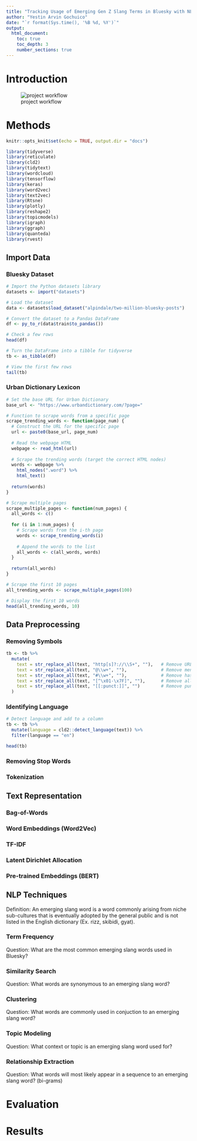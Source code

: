 ```yaml
---
title: "Tracking Usage of Emerging Gen Z Slang Terms in Bluesky with NLP Techniques"
author: "Yestin Arvin Gochuico"
date: "`r format(Sys.time(), '%B %d, %Y')`"
output:
  html_document:
    toc: true
    toc_depth: 3
    number_sections: true
---
```


# Introduction

![project workflow](R.png)

# Methods
```r
knitr::opts_knit$set(echo = TRUE, output.dir = "docs")
```

```r
library(tidyverse)
library(reticulate)
library(cld2)
library(tidytext)
library(wordcloud)
library(tensorflow)
library(keras)
library(word2vec)
library(text2vec)
library(Rtsne)
library(plotly)
library(reshape2)
library(topicmodels)
library(igraph)
library(ggraph)
library(quanteda)
library(rvest)
```

## Import Data

### Bluesky Dataset

```r
# Import the Python datasets library
datasets <- import("datasets")

# Load the dataset
data <- datasets$load_dataset("alpindale/two-million-bluesky-posts")

# Convert the dataset to a Pandas DataFrame
df <- py_to_r(data$train$to_pandas())

# Check a few rows
head(df)
```

```r
# Turn the DataFrame into a tibble for tidyverse
tb <- as_tibble(df)

# View the first few rows
tail(tb)
```

### Urban Dictionary Lexicon

```r
# Set the base URL for Urban Dictionary
base_url <- "https://www.urbandictionary.com/?page="

# Function to scrape words from a specific page
scrape_trending_words <- function(page_num) {
  # Construct the URL for the specific page
  url <- paste0(base_url, page_num)
  
  # Read the webpage HTML
  webpage <- read_html(url)
  
  # Scrape the trending words (target the correct HTML nodes)
  words <- webpage %>%
    html_nodes(".word") %>%
    html_text()
  
  return(words)
}

# Scrape multiple pages
scrape_multiple_pages <- function(num_pages) {
  all_words <- c()
  
  for (i in 1:num_pages) {
    # Scrape words from the i-th page
    words <- scrape_trending_words(i)
    
    # Append the words to the list
    all_words <- c(all_words, words)
  }
  
  return(all_words)
}
```

```r
# Scrape the first 10 pages
all_trending_words <- scrape_multiple_pages(100)

# Display the first 10 words
head(all_trending_words, 10)
```

## Data Preprocessing

### Removing Symbols

```r
tb <- tb %>%
  mutate(
    text = str_replace_all(text, "http[s]?://\\S+", ""),   # Remove URLs
    text = str_replace_all(text, "@\\w+", ""),             # Remove mentions
    text = str_replace_all(text, "#\\w+", ""),             # Remove hashtags
    text = str_replace_all(text, "[^\x01-\x7F]", ""),      # Remove all non-ASCII characters (including emojis)
    text = str_replace_all(text, "[[:punct:]]", "")        # Remove punctuation
  )

```

### Identifying Language

```r
# Detect language and add to a column
tb <- tb %>%
  mutate(language = cld2::detect_language(text)) %>%
  filter(language == "en")

head(tb)
```

### Removing Stop Words

### Tokenization

## Text Representation

### Bag-of-Words

### Word Embeddings (Word2Vec)

### TF-IDF

### Latent Dirichlet Allocation

### Pre-trained Embeddings (BERT)

## NLP Techniques

Definition: An emerging slang word is a word commonly arising from niche sub-cultures that is eventually adopted by the general public and is not listed in the English dictionary (Ex. rizz, skibidi, gyat).

### Term Frequency

Question: What are the most common emerging slang words used in Bluesky?

### Similarity Search

Question: What words are synonymous to an emerging slang word?

### Clustering

Question: What words are commonly used in conjuction to an emerging slang word?

### Topic Modeling

Question: What context or topic is an emerging slang word used for?

### Relationship Extraction

Question: What words will most likely appear in a sequence to an emerging slang word? (bi-grams)

# Evaluation

# Results
